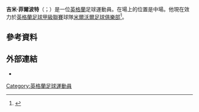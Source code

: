 '''吉米·菲爾波特'''（{{lang-en|Jamie Philpot}}；{{bd|1996年|10月2日}}）是一位[[英格蘭|英格蘭]]足球運動員。在場上的位置是中場。他現在效力於[[英格蘭足球甲級聯賽|英格蘭足球甲級聯賽]]球隊[[米爾沃爾足球俱樂部|米爾沃爾足球俱樂部]]<ref>{{cite news|title=Wolves 4-2 Millwall|url=http://www.bbc.co.uk/sport/0/football/32460070|accessdate=3 May 2015|work=BBC Sport|date=2 May 2015|first=Ged|last=Scott|archive-date=2015-07-10|archive-url=https://web.archive.org/web/20150710082056/http://www.bbc.co.uk/sport/0/football/32460070|dead-url=no}}</ref>。
==參考資料==
{{Reflist}}

==外部連結==
*{{Soccerway|jamie-philpot/400589}}

{{DEFAULTSORT:Philpot, Jamie}}
[[Category:英格蘭足球運動員|Category:英格蘭足球運動員]]

{{Sport-bio-stub}}